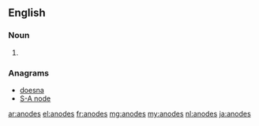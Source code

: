 ==English==

===Noun===
{{head|en|plural}}

# {{plural of|anode|lang=en|nocat=1}}

===Anagrams===
* [[doesna#English|doesna]]
* [[S-A node#English|S-A node]]

[[ar:anodes]]
[[el:anodes]]
[[fr:anodes]]
[[mg:anodes]]
[[my:anodes]]
[[nl:anodes]]
[[ja:anodes]]